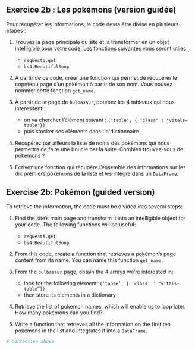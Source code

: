 ::: {.content-visible when-profile="fr"}
:::: {.callout-tip}
## Exercice 2b : Les pokémons (version guidée)

Pour récupérer les informations, le code devra être divisé en plusieurs étapes : 


1. Trouvez la page principale du site et la transformer en un objet intelligible pour votre code. Les fonctions suivantes vous seront utiles :

   - `requests.get`
   - `bs4.BeautifulSoup`

2. A partir de ce code, créer une fonction qui permet de récupérer le copntenu page d'un pokémon à partir de son nom. Vous pouvez nommer cette fonction `get_name`.

3. À partir de la page de `bulbasaur`, obtenez les 4 tableaux qui nous intéressent :

   - on va chercher l'élément suivant : `('table', { 'class' : "vitals-table"})`
   - puis stocker ses éléments dans un dictionnaire

4. Récupérez par ailleurs la liste de noms des pokémons qui nous permettra de faire une boucle par la suite. Combien trouvez-vous de pokémons ? 

5. Écrivez une fonction qui récupère l'ensemble des informations sur les dix premiers pokémons de la liste et les intègre dans un `DataFrame`.

::::
:::

::: {.content-visible when-profile="en"}
:::: {.callout-tip}
## Exercise 2b: Pokémon (guided version)

To retrieve the information, the code must be divided into several steps: 

1. Find the site's main page and transform it into an intelligible object for your code. The following functions will be useful:

   - `requests.get`
   - `bs4.BeautifulSoup`

2. From this code, create a function that retrieves a pokémon's page content from its name. You can name this function `get_name`.

3. From the `bulbasaur` page, obtain the 4 arrays we're interested in:
   - look for the following element: `(‘table’, { ‘class’ : “vitals-table”})`
   - then store its elements in a dictionary

4. Retrieve the list of pokemon names, which will enable us to loop later. How many pokémons can you find? 

5. Write a function that retrieves all the information on the first ten pokémons in the list and integrates it into a `DataFrame`.

::::
:::

```python
# Correction above
```